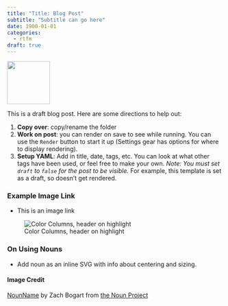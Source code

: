 ```yaml
---
title: "Title: Blog Post"
subtitle: "Subtitle can go here"
date: 1900-01-01
categories:
  - rtfm
draft: true
---
```


![](exampleIcon.svg){fig-align="center" width="100"}

This is a draft blog post. Here are some directions to help out:

1. **Copy over**: copy/rename the folder
2. **Work on post**: you can render on save to see while running. You can use the `Render` button to start it up (Settings gear has options for where to display rendering).
3. **Setup YAML**: Add in title, date, tags, etc. You can look at what other tags have been used, or feel free to make your own. *Note: You must set `draft` to `false` for the post to be visible.* For example, this template is set as a draft, so doesn't get rendered.

### Example Image Link

- This is an image link

![Color Columns, header on highlight](exampleImage.png)

### On Using Nouns

- Add noun as an inline SVG with info about centering and sizing.

#### Image Credit

[NounName](https://thenounproject.com/zachbogart) by Zach Bogart from [the Noun Project](https://thenounproject.com/zachbogart)